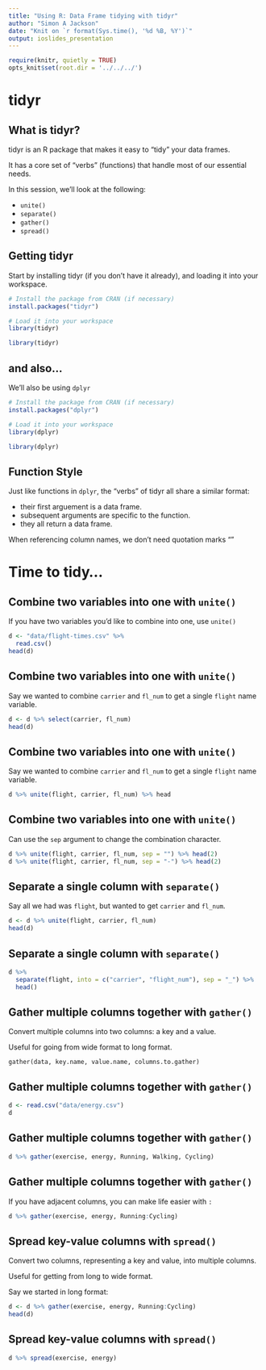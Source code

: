 ```yaml
---
title: "Using R: Data Frame tidying with tidyr"
author: "Simon A Jackson"
date: "Knit on `r format(Sys.time(), '%d %B, %Y')`"
output: ioslides_presentation
---
```


```r
require(knitr, quietly = TRUE)
opts_knit$set(root.dir = '../../../')
```

# tidyr

## What is tidyr?

tidyr is an R package that makes it easy to "tidy" your data frames.

It has a core set of "verbs" (functions) that handle most of our essential needs.

In this session, we'll look at the following:

- `unite()`
- `separate()`
- `gather()`
- `spread()`

## Getting tidyr

Start by installing tidyr (if you don't have it already), and loading it into your workspace.

```r
# Install the package from CRAN (if necessary)
install.packages("tidyr")

# Load it into your workspace
library(tidyr)
```
```r
library(tidyr)
```

## and also...

We'll also be using `dplyr`


```r
# Install the package from CRAN (if necessary)
install.packages("dplyr")

# Load it into your workspace
library(dplyr)
```
```r
library(dplyr)
```

## Function Style

Just like functions in `dplyr`, the "verbs" of tidyr all share a similar format:

- their first arguement is a data frame.
- subsequent arguments are specific to the function.
- they all return a data frame.

When referencing column names, we don't need quotation marks ""

# Time to tidy...

## Combine two variables into one with `unite()`

If you have two variables you'd like to combine into one, use `unite()`

```r
d <- "data/flight-times.csv" %>%
  read.csv()
head(d)
```

## Combine two variables into one with `unite()`

Say we wanted to combine `carrier` and `fl_num` to get a single `flight` name variable.

```r
d <- d %>% select(carrier, fl_num)
head(d)
```

## Combine two variables into one with `unite()`

Say we wanted to combine `carrier` and `fl_num` to get a single `flight` name variable.

```r
d %>% unite(flight, carrier, fl_num) %>% head
```


## Combine two variables into one with `unite()`

Can use the `sep` argument to change the combination character.

```r
d %>% unite(flight, carrier, fl_num, sep = "") %>% head(2)
d %>% unite(flight, carrier, fl_num, sep = "-") %>% head(2)
```

## Separate a single column with `separate()`

Say all we had was `flight`, but wanted to get `carrier` and `fl_num`.

```r
d <- d %>% unite(flight, carrier, fl_num)
head(d)
```

## Separate a single column with `separate()`

```r
d %>%
  separate(flight, into = c("carrier", "flight_num"), sep = "_") %>%
  head()
```

## Gather multiple columns together with `gather()`

Convert multiple columns into two columns: a key and a value.

Useful for going from wide format to long format.

`gather(data, key.name, value.name, columns.to.gather)`

## Gather multiple columns together with `gather()`

```r
d <- read.csv("data/energy.csv")
d
```

## Gather multiple columns together with `gather()`

```r
d %>% gather(exercise, energy, Running, Walking, Cycling)
```

## Gather multiple columns together with `gather()`

If you have adjacent columns, you can make life easier with `:`

```r
d %>% gather(exercise, energy, Running:Cycling)
```

## Spread key-value columns with `spread()`

Convert two columns, representing a key and value, into multiple columns.

Useful for getting from long to wide format.

Say we started in long format:

```r
d <- d %>% gather(exercise, energy, Running:Cycling)
head(d)
```

## Spread key-value columns with `spread()`

```r
d %>% spread(exercise, energy)
```